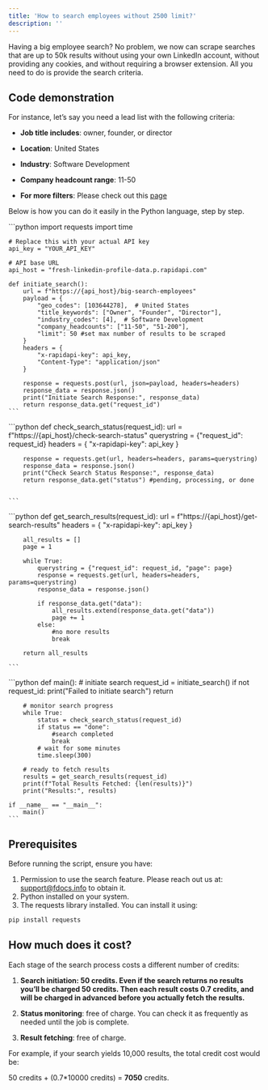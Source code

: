 ```yaml
---
title: 'How to search employees without 2500 limit?'
description: ''
---
```


Having a big employee search? No problem, we now can scrape searches that are up to 50k results without using your own LinkedIn account, without providing any cookies, and without requiring a browser extension. All you need to do is provide the search criteria.

## Code demonstration

For instance, let’s say you need a lead list with the following criteria:

* **Job title includes**: owner, founder, or director

* **Location**: United States

* **Industry**: Software Development

* **Company headcount range**: 11-50

* **For more filters**: Please check out this [page](/tutorial/understanding-employee-search-filters)

Below is how you can do it easily in the Python language, step by step.

<Steps>
  <Step title="Initiate a Search">
    ```python
    import requests
    import time

    # Replace this with your actual API key
    api_key = "YOUR_API_KEY"

    # API base URL
    api_host = "fresh-linkedin-profile-data.p.rapidapi.com"

    def initiate_search():
        url = f"https://{api_host}/big-search-employees"
        payload = {
            "geo_codes": [103644278],  # United States
            "title_keywords": ["Owner", "Founder", "Director"],
            "industry_codes": [4],  # Software Development
            "company_headcounts": ["11-50", "51-200"],
            "limit": 50 #set max number of results to be scraped
        }
        headers = {
            "x-rapidapi-key": api_key,
            "Content-Type": "application/json"
        }

        response = requests.post(url, json=payload, headers=headers)
        response_data = response.json()
        print("Initiate Search Response:", response_data)
        return response_data.get("request_id")
    ```
  </Step>

  <Step title="Check Search Progress">
    ```python
    def check_search_status(request_id):
        url = f"https://{api_host}/check-search-status"
        querystring = {"request_id": request_id}
        headers = {
            "x-rapidapi-key": api_key
        }

        response = requests.get(url, headers=headers, params=querystring)
        response_data = response.json()
        print("Check Search Status Response:", response_data)
        return response_data.get("status") #pending, processing, or done


    ```
  </Step>

  <Step title="Retrieve Search Results">
    ```python
    def get_search_results(request_id):
        url = f"https://{api_host}/get-search-results"
        headers = {
            "x-rapidapi-key": api_key
        }

        all_results = []
        page = 1

        while True:
            querystring = {"request_id": request_id, "page": page}
            response = requests.get(url, headers=headers, params=querystring)
            response_data = response.json()

            if response_data.get("data"):
                all_results.extend(response_data.get("data"))
                page += 1
            else:
                #no more results
                break

        return all_results

    ```
  </Step>

  <Step title="Put All Together">
    ```python
    def main():
        # initiate search
        request_id = initiate_search()
        if not request_id:
            print("Failed to initiate search")
            return

        # monitor search progress
        while True:
            status = check_search_status(request_id)
            if status == "done":
                #search completed
                break
            # wait for some minutes
            time.sleep(300)

        # ready to fetch results
        results = get_search_results(request_id)
        print(f"Total Results Fetched: {len(results)}")
        print("Results:", results)

    if __name__ == "__main__":
        main()
    ```
  </Step>
</Steps>

## Prerequisites

Before running the script, ensure you have:

1. Permission to use the search feature. Please reach out us at: support@fdocs.info to obtain it.
2. Python installed on your system.
3. The requests library installed. You can install it using:

```bash
pip install requests
```

## How much does it cost?

Each stage of the search process costs a different number of credits:

1. **Search initiation: 50 credits. Even if the search returns no results you’ll be charged 50 credits. Then each result costs 0.7 credits, and will be charged in advanced before you actually fetch the results.**

2. **Status monitoring**: free of charge. You can check it as frequently as needed until the job is complete.

3. **Result fetching**: free of charge.

For example, if your search yields 10,000 results, the total credit cost would be:

50 credits + (0.7\*10000 credits) = **7050** credits.